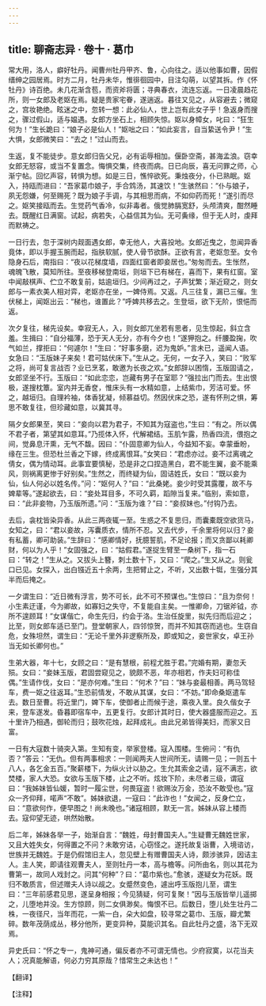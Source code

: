 ```yaml
---
---
---
```

title: 聊斋志异 · 卷十 · 葛巾
---

常大用，洛人，癖好牡丹。闻曹州牡丹甲齐、鲁，心向往之。适以他事如曹，因假缙绅之园居焉。时方二月，牡丹未华，惟徘徊园中，目注勾萌，以望其拆。作《怀牡丹》诗百绝。未几花渐含苞，而资斧将匮；寻典春衣，流连忘返。一日凌晨趋花所，则一女郎及老妪在焉。疑是贵家宅眷，遂遄返。暮往又见之，从容避去；微窥之，宫妆艳绝。眩迷之中，忽转一想：此必仙人，世上岂有此女子乎！急返身而搜之，骤过假山，适与媪遇。女郎方坐石上，相顾失惊。妪以身幛女，叱曰：“狂生何为！”生长跪曰：“娘子必是仙人！”妪咄之曰：“如此妄言，自当絷送令尹！”生大惧，女郎微笑曰：“去之！”过山而去。

生返，复不能徒步。意女郎归告父兄，必有诟辱相加。偃卧空斋，甚海孟浪。窃幸女郎无怒容，或当不复置念。悔惧交集，终夜而病。日已向辰，喜无问罪之师，心渐宁帖。回忆声容，转惧为想。如是三日，憔悴欲死。秉烛夜分，仆已熟眠。妪入，持瓯而进曰：“吾家葛巾娘子，手合鸩汤，其速饮！”生骇然曰：“仆与娘子，夙无怨嫌，何至赐死？既为娘子手调，与其相思而病，不如仰药而死！”遂引而尽之。妪笑接瓯而去。生觉药气香冷，似非毒者。俄觉肺膈宽舒，头颅清爽，酣然睡去。既醒红日满窗。试起，病若失，心益信其为仙。无可夤缘，但于无人时，虔拜而默祷之。

一日行去，忽于深树内觌面遇女郎，幸无他人，大喜投地。女郎近曳之，忽闻异香竟体，即以手握玉腕而起，指肤软腻，使人骨节欲酥。正欲有言，老妪忽至。女令隐身石后，南指曰：“夜以花梯度墙，四面红窗者即妾居也。”匆匆而去。生怅然，魂魄飞散，莫知所往。至夜移梯登南垣，则垣下已有梯在，喜而下，果有红窗。室中闻敲棋声、伫立不敢复前，姑逾垣归。少间再过之，子声犹繁；渐近窥之，则女郎与一素衣美人相对弈，老妪亦在坐，一婢侍焉。又返。凡三往复，漏已三催。生伏梯上，闻妪出云：“梯也，谁置此？”呼婢共移去之。生登垣，欲下无阶，恨悒而返。

次夕复往，梯先设矣。幸寂无人，入，则女郎兀坐若有思者，见生惊起，斜立含羞。生揖曰：“自分福薄，恐于天人无分，亦有今夕也！”遂狎抱之。纤腰盈掬，吹气如兰，撑拒曰：“何遽尔！”生曰：“好事多磨，迟为鬼妒。”言未已，遥闻人语。女急曰：“玉版妹子来矣！君可姑伏床下。”生从之。无何，一女子入，笑曰：“败军之将，尚可复言战否？业已烹茗，敢邀为长夜之欢。”女郎辞以困惰，玉版固请之，女郎坚坐不行。玉版曰：“如此恋恋，岂藏有男子在室耶？”强拉出门而去。生出恨极，遂搜枕簟。室内并无香奁，惟床头有一水精如意，上结紫巾，芳洁可爱。怀之，越垣归。自理衿袖，体香犹凝，倾慕益切。然因伏床之恐，遂有怀刑之惧，筹思不敢复往，但珍藏如意，以冀其寻。

隔夕女郎果至，笑曰：“妾向以君为君子，不知其为寇盗也，”生曰：“有之。所以偶不君子者，第望其如意耳。”乃揽体入怀，代解裙结。玉肌乍露，热香四流，偎抱之间，觉鼻息汗熏，无气不馥。因曰：“仆固意卿为仙人，今益知不妄。幸蒙垂盼，缘在三生。但恐杜兰香之下嫁，终成离恨耳。”女笑曰：“君虑亦过。妾不过离魂之倩女，偶为情动耳。此事宜要慎秘，恐是非之口捏造黑白，君不能生翼，妾不能乘风，则祸离更惨于好别矣。”生然之，而终疑为仙，固诘姓氏，女曰：“既以妾为仙，仙人何必以姓名传。”问：“妪何人？”曰：“此桑姥。妾少时受其露覆，故不与婢辈等。”遂起欲去，曰：“妾处耳目多，不可久羁，蹈隙当复来。”临别，索如意，曰：“此非妾物，乃玉版所遗。”问：“玉版为谁？”曰：“妾叔妹也。”付钩乃去。

去后，衾枕皆染异香。从此三两夜辄一至。生惑之不复思归，而囊橐既空欲货马，女知之，曰：“君以妾故，泻囊质衣，情所不忍。又去代步，千余里将何以归？妾有私蓄，卿可助装。”生辞曰：“感卿情好，抚臆誓肌，不足论报；而又贪鄙以耗卿财，何以为人乎！”女固强之，曰：“姑假君。”遂捉生臂至一桑树下，指一石曰：“转之！”生从之。又拔头上簪，刺土数十下，又曰：“爬之。”生又从之。则瓮口已见。女探入，出白镪近五十余两，生把臂止之，不听，又出数十铤，生强分其半而后掩之。

一夕谓生曰：“近日微有浮言，势不可长，此不可不预谋也。”生惊曰：“且为奈何！小生素迂谨，今为卿故，如寡妇之失守，不复能自主矣。一惟卿命，刀锯斧钺，亦所不遑顾耳！”女谋偕亡，命生先归，约会于洛。生治任旋里，拟先归而后迎之；比至，则女郎车适已至门。登堂朝家人，四邻惊贺，而并不知其窃而逃也。生窃自危，女殊坦然，谓生曰：“无论千里外非逻察所及，即或知之，妾世家女，卓王孙当无如长卿何也。”

生弟大器，年十七，女顾之曰：“是有慧根，前程尤胜于君。”完婚有期，妻忽夭殒。女曰：“妾妹玉版，君固尝窥见之，貌颇不恶，年亦相若，作夫妇可称佳偶。”生请作伐，女曰：“是亦何难。”生曰：“何术？”曰：“妹与妾最相善。两马驾轻车，费一妪之往返耳。”生恐前情发，不敢从其谋，女曰：“不妨。”即命桑妪遣车去。数日至曹。将近里门，婢下车，使御者止而候于途，乘夜入里。良久偕女子来，登车遂发。昏暮即宿车中，五更复行。女郎计其时日，使大器盛服而迎之。五十里许乃相遇，御轮而归；鼓吹花烛，起拜成礼。由此兄弟皆得美妇，而家又日富。

一日有大寇数十骑突入第。生知有变，举家登楼。寇入围楼。生俯问：“有仇否？”答云：“无仇。但有两事相求：一则闻两夫人世间所无，请赐一见；一则五十八人，各乞金五百。”聚薪楼下，为纵火计以胁之。生允其索金之请，寇不满志，欲焚楼，家人大恐。女欲与玉版下楼，止之不听。炫妆下阶，未尽者三级，谓寇曰：“我姊妹皆仙媛，暂时一履尘世，何畏寇盗！欲赐汝万金，恐汝不敢受也。”寇众一齐仰拜，喏声“不敢”。姊妹欲退，一寇曰：“此诈也！”女闻之，反身伫立，曰：“意欲何作，便早图之！尚未晚也。”诸寇相顾，默无一言。姊妹从容上楼而去。寇仰望无迹，哄然始散。

后二年，姊妹各举一子，始渐自言：“魏姓，母封曹国夫人。”生疑曹无魏姓世家，又且大姓失女，何得置之不问？未敢穷诘，心窃怪之。遂托故复诣曹，入境谘访，世族并无魏姓。于是仍假馆旧主人，忽见壁上有赠曹国夫人诗，颇涉骇异，因诘主人。主人笑，即请往观曹夫人，至则牡丹一本，高与檐等。问所由名，则以其花为曹第一，故同人戏封之。问其“何种”？曰：“葛巾紫也。”愈骇，遂疑女为花妖。既归不敢质言，但述赠夫人诗以觇之。女蹙然变色，遽出呼玉版抱儿至，谓生曰：“三年前感君见思，遂呈身相报；今见猜疑，何可复聚！”因与玉版皆举儿遥掷之，儿堕地并没。生方惊顾，则二女俱渺矣。悔恨不已。后数日，堕儿处生壮丹二株，一夜径尺，当年而花，一紫一白，朵大如盘，较寻常之葛巾、玉版，瓣尤繁碎。数年茂荫成丛，移分他所，更变异种，莫能识其名。自此牡丹之盛，洛下无双焉。

异史氏曰：“怀之专一，鬼神可通，偏反者亦不可谓无情也。少府寂寞，以花当夫人；况真能解语，何必力穷其原哉？惜常生之未达也！”

【翻译】

【注释】

